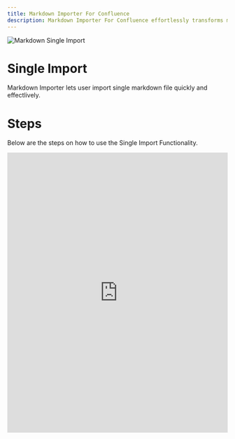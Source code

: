 ```yaml
---
title: Markdown Importer For Confluence
description: Markdown Importer For Confluence effortlessly transforms markdown documents into professional Confluence pages.
---
```


<Image src="https://nizukshya.com/markdown/single.jpg" alt="Markdown Single Import" caption="Single Import" />

# Single Import
Markdown Importer lets user import single markdown file quickly and effectlively.

# Steps
Below are the steps on how to use the Single Import Functionality. 


<iframe src="https://scribehow.com/embed/Importing_Markdown_files_to_Confluence__XOZHVWN1TfGNrgQPLXWEqg" width="100%" height="640" allowfullscreen frameborder="0"></iframe>
